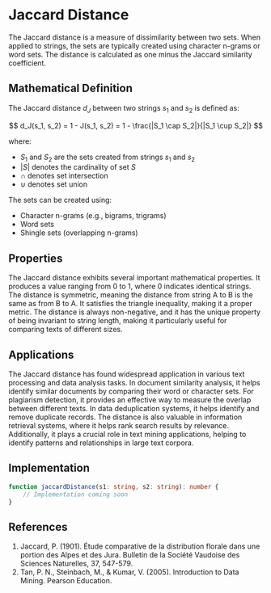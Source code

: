 # Jaccard Distance

The Jaccard distance is a measure of dissimilarity between two sets. When applied to strings, the sets are typically created using character n-grams or word sets. The distance is calculated as one minus the Jaccard similarity coefficient.

## Mathematical Definition

The Jaccard distance $d_J$ between two strings $s_1$ and $s_2$ is defined as:

$$
d_J(s_1, s_2) = 1 - J(s_1, s_2) = 1 - \frac{|S_1 \cap S_2|}{|S_1 \cup S_2|}
$$

where:
- $S_1$ and $S_2$ are the sets created from strings $s_1$ and $s_2$
- $|S|$ denotes the cardinality of set $S$
- $\cap$ denotes set intersection
- $\cup$ denotes set union

The sets can be created using:
- Character n-grams (e.g., bigrams, trigrams)
- Word sets
- Shingle sets (overlapping n-grams)

## Properties

The Jaccard distance exhibits several important mathematical properties. It produces a value ranging from 0 to 1, where 0 indicates identical strings. The distance is symmetric, meaning the distance from string A to B is the same as from B to A. It satisfies the triangle inequality, making it a proper metric. The distance is always non-negative, and it has the unique property of being invariant to string length, making it particularly useful for comparing texts of different sizes.

## Applications

The Jaccard distance has found widespread application in various text processing and data analysis tasks. In document similarity analysis, it helps identify similar documents by comparing their word or character sets. For plagiarism detection, it provides an effective way to measure the overlap between different texts. In data deduplication systems, it helps identify and remove duplicate records. The distance is also valuable in information retrieval systems, where it helps rank search results by relevance. Additionally, it plays a crucial role in text mining applications, helping to identify patterns and relationships in large text corpora.

## Implementation

```typescript
function jaccardDistance(s1: string, s2: string): number {
    // Implementation coming soon
}
```

## References

1. Jaccard, P. (1901). Étude comparative de la distribution florale dans une portion des Alpes et des Jura. Bulletin de la Société Vaudoise des Sciences Naturelles, 37, 547-579.
2. Tan, P. N., Steinbach, M., & Kumar, V. (2005). Introduction to Data Mining. Pearson Education. 
